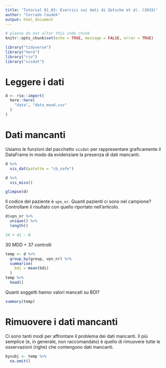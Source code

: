 ```yaml
---
title: 'Tutorial 01_03: Esercizi sui dati di Zetsche et al. (2019)'
author: "Corrado Caudek"
output: html_document
---
```


```r
# please do not alter this code chunk
knitr::opts_chunk$set(echo = TRUE, message = FALSE, error = TRUE)
```

```r
library("tidyverse")
library("here")
library("rio")
library("visdat")
```

# Leggere i dati

```r
d <- rio::import(
  here::here(
    "data", "data_mood.csv"
  )
)
```

# Dati mancanti

Usiamo le funzioni del pacchetto `visdat` per rappresentare graficamente il DataFrame in modo da evidenziare la presenza di dati mancanti.

```r
d %>% 
  vis_dat(palette = "cb_safe")
```

```r
d %>% 
  vis_miss()
```

```r
glimpse(d)
```

Il codice del paziente è `vpn_nr`. Quanti pazienti ci sono nel campione? Controllare il risultato con quello riportato nell'articolo.

```r
d$vpn_nr %>% 
  unique() %>% 
  length()
```

```r
34 + 41 - 8
```

30 MDD + 37 controlli

```r
temp <- d %>% 
  group_by(group, vpn_nr) %>% 
  summarise(
    bdi = mean(bdi)
  )
temp %>% 
  head()
```

Quanti soggetti hanno valori mancati su BDI?


```r
summary(temp)
```

# Rimuovere i dati mancanti

Ci sono tanti modi per affrontare il problema dei dati mancanti. Il più semplice (e, in generale, non raccomandato) è quello di rimuovere tutte le osservazioni (righe) che contengono dati mancanti.

```r
bysubj <- temp %>% 
  na.omit()
```

